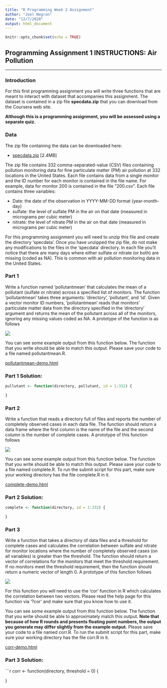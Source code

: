 ```yaml
---
title: "R Programming Week 2 Assignment"
author: "Joel Negron"
date: "12/7/2020"
output: html_document
---
```


```r
knitr::opts_chunk$set(echo = TRUE)
```

## Programming Assignment 1 INSTRUCTIONS: Air Pollution

***

### Introduction

For this first programming assignment you will write three functions that are meant to interact with dataset that accompanies this assignment. The dataset is contained in a zip file **specdata.zip** that you can download from the Coursera web site. 

**Although this is a programming assignment, you will be assessed using a separate quiz.**


### Data

The zip file containing the data can be downloaded here:

* [specdata.zip](https://d396qusza40orc.cloudfront.net/rprog%2Fdata%2Fspecdata.zip) [2.4MB]

The zip file contains 332 comma-separated-value (CSV) files containing pollution monitoring data for fine particulate matter (PM) air pollution at 332 locations in the United States. Each file contains data from a single monitor and the ID number for each monitor is contained in the file name. For example, data for monitor 200 is contained in the file "200.csv". Each file contains three variables:

* Date: the date of the observation in YYYY-MM-DD format (year-month-day)
* sulfate: the level of sulfate PM in the air on that date (measured in micrograms per cubic meter)
* nitrate: the level of nitrate PM in the air on that date (measured in micrograms per cubic meter)

For this programming assignment you will need to unzip this file and create the directory 'specdata'. Once you have unzipped the zip file, do not make any modifications to the files in the 'specdata' directory. In each file you'll notice that there are many days where either sulfate or nitrate (or both) are missing (coded as NA). This is common with air pollution monitoring data in the United States.

### Part 1

Write a function named 'pollutantmean' that calculates the mean of a pollutant (sulfate or nitrate) across a specified list of monitors. The function 'pollutantmean' takes three arguments: 'directory', 'pollutant', and 'id'. Given a vector monitor ID numbers, 'pollutantmean' reads that monitors' particulate matter data from the directory specified in the 'directory' argument and returns the mean of the pollutant across all of the monitors, ignoring any missing values coded as NA. A prototype of the function is as follows

![](C:/Data_Science_Specialization/02 R Programming/Week 2/02_R_Prog_Week2/Pollutant function example IMG.png)

You can see some example output from this function below. The function that you write should be able to match this output. Please save your code to a file named pollutantmean.R.


[pollutantmean-demo.html](https://d18ky98rnyall9.cloudfront.net/_3b0da118473bfa0845efddcbe29cc336_pollutantmean-demo.html?Expires=1607385600&Signature=VKuCfI6-h5hFDr~CWrwCSm1L~q~8pMzuF1CWdl6bzU8aE7wbsPKi63LR6s9GGDZ6-HXJsm~gum67-J7or4WWcD0ZJdRUwLcbQ6g7h7ayBx9KPY7sZDGcB-vg5YmFxG2ktZpfwLJ67OGvxyNiE3Ei7A13dKKIh657w0Z0sjGRwO4_&Key-Pair-Id=APKAJLTNE6QMUY6HBC5A)

### Part 1 Solution:

```r
pullutant <- function(directory, pollutant, id = 1:332) {
        
}

```

### Part 2

Write a function that reads a directory full of files and reports the number of completely observed cases in each data file. The function should return a data frame where the first column is the name of the file and the second column is the number of complete cases. A prototype of this function follows

![](C:/Data_Science_Specialization/02 R Programming/Week 2/02_R_Prog_Week2/Complete function example IMG.png)

You can see some example output from this function below. The function that you write should be able to match this output. Please save your code to a file named complete.R. To run the submit script for this part, make sure your working directory has the file complete.R in it.

[complete-demo.html](https://d18ky98rnyall9.cloudfront.net/_3b0da118473bfa0845efddcbe29cc336_complete-demo.html?Expires=1607385600&Signature=UMD4wSN~GPk7kdyYhla63BP28M0NNEhFVD~E2TKktJPFoK7Fy6FXLYu~8MdyjvNScK-md~-SbcjhBI9il1Io6W8I7tNcClU5iDiE0Wx1QsjFv8fii6cunaeG4L03IzQ7TPLcsgBnW5a~AG1t3h-Fkuf1V-4EqApyCI7wbS42nrY_&Key-Pair-Id=APKAJLTNE6QMUY6HBC5A)

### Part 2 Solution:

```r
complete <- function(directory, id = 1:332) {
        
}

```

### Part 3

Write a function that takes a directory of data files and a threshold for complete cases and calculates the correlation between sulfate and nitrate for monitor locations where the number of completely observed cases (on all variables) is greater than the threshold. The function should return a vector of correlations for the monitors that meet the threshold requirement. If no monitors meet the threshold requirement, then the function should return a numeric vector of length 0. A prototype of this function follows

![](C:/Data_Science_Specialization/02 R Programming/Week 2/02_R_Prog_Week2/Corr function example IMG.png)

For this function you will need to use the 'cor' function in R which calculates the correlation between two vectors. Please read the help page for this function via '?cor' and make sure that you know how to use it.

You can see some example output from this function below. The function that you write should be able to approximately match this output. **Note that because of how R rounds and presents floating point numbers, the output you generate may differ slightly from the example output.** Please save your code to a file named corr.R. To run the submit script for this part, make sure your working directory has the file corr.R in it.

[corr-demo.html](https://d18ky98rnyall9.cloudfront.net/_e92e575b8e62dcb1e3a086d2ff0d5a1e_corr-demo.html?Expires=1607385600&Signature=X2cRd8QZrmKorYwWCtCJGQx4kkcYON6gIsIbbrDMPVWRaJNk-AP-HfX5~tpm4KGKWHYLIW3pfy-kbl3vMgsuXiNcDu-aPq1PtnmwwYeyawN0XUOHjiw~FhxPEIEzQ8wkRY~1fBGMqtzjYlqGUbwlHNLfL08avuOx~Il3JGa80Hs_&Key-Pair-Id=APKAJLTNE6QMUY6HBC5A)

### Part 3 Solution:

```r
corr <- function(directory, threshold = 0) {
        
}